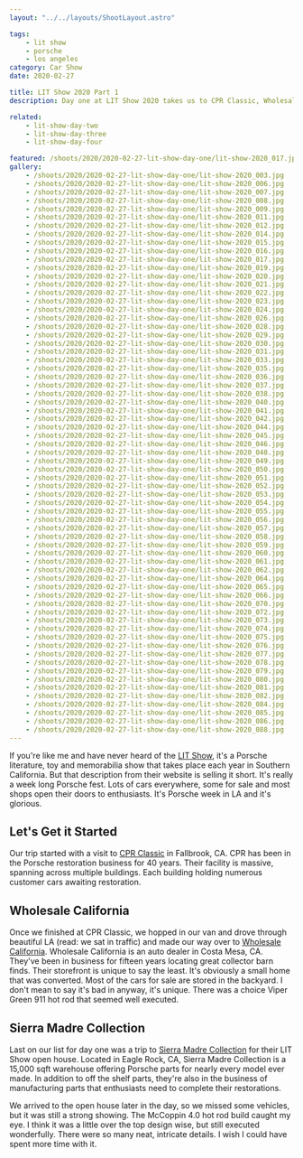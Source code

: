 ```yaml
---
layout: "../../layouts/ShootLayout.astro"

tags:
    - lit show
    - porsche
    - los angeles
category: Car Show
date: 2020-02-27

title: LIT Show 2020 Part 1
description: Day one at LIT Show 2020 takes us to CPR Classic, Wholesale California and the Sierra Madre Collection open house.

related:
    - lit-show-day-two
    - lit-show-day-three
    - lit-show-day-four

featured: /shoots/2020/2020-02-27-lit-show-day-one/lit-show-2020_017.jpg
gallery:
    - /shoots/2020/2020-02-27-lit-show-day-one/lit-show-2020_003.jpg
    - /shoots/2020/2020-02-27-lit-show-day-one/lit-show-2020_006.jpg
    - /shoots/2020/2020-02-27-lit-show-day-one/lit-show-2020_007.jpg
    - /shoots/2020/2020-02-27-lit-show-day-one/lit-show-2020_008.jpg
    - /shoots/2020/2020-02-27-lit-show-day-one/lit-show-2020_009.jpg
    - /shoots/2020/2020-02-27-lit-show-day-one/lit-show-2020_011.jpg
    - /shoots/2020/2020-02-27-lit-show-day-one/lit-show-2020_012.jpg
    - /shoots/2020/2020-02-27-lit-show-day-one/lit-show-2020_014.jpg
    - /shoots/2020/2020-02-27-lit-show-day-one/lit-show-2020_015.jpg
    - /shoots/2020/2020-02-27-lit-show-day-one/lit-show-2020_016.jpg
    - /shoots/2020/2020-02-27-lit-show-day-one/lit-show-2020_017.jpg
    - /shoots/2020/2020-02-27-lit-show-day-one/lit-show-2020_019.jpg
    - /shoots/2020/2020-02-27-lit-show-day-one/lit-show-2020_020.jpg
    - /shoots/2020/2020-02-27-lit-show-day-one/lit-show-2020_021.jpg
    - /shoots/2020/2020-02-27-lit-show-day-one/lit-show-2020_022.jpg
    - /shoots/2020/2020-02-27-lit-show-day-one/lit-show-2020_023.jpg
    - /shoots/2020/2020-02-27-lit-show-day-one/lit-show-2020_024.jpg
    - /shoots/2020/2020-02-27-lit-show-day-one/lit-show-2020_026.jpg
    - /shoots/2020/2020-02-27-lit-show-day-one/lit-show-2020_028.jpg
    - /shoots/2020/2020-02-27-lit-show-day-one/lit-show-2020_029.jpg
    - /shoots/2020/2020-02-27-lit-show-day-one/lit-show-2020_030.jpg
    - /shoots/2020/2020-02-27-lit-show-day-one/lit-show-2020_031.jpg
    - /shoots/2020/2020-02-27-lit-show-day-one/lit-show-2020_033.jpg
    - /shoots/2020/2020-02-27-lit-show-day-one/lit-show-2020_035.jpg
    - /shoots/2020/2020-02-27-lit-show-day-one/lit-show-2020_036.jpg
    - /shoots/2020/2020-02-27-lit-show-day-one/lit-show-2020_037.jpg
    - /shoots/2020/2020-02-27-lit-show-day-one/lit-show-2020_038.jpg
    - /shoots/2020/2020-02-27-lit-show-day-one/lit-show-2020_040.jpg
    - /shoots/2020/2020-02-27-lit-show-day-one/lit-show-2020_041.jpg
    - /shoots/2020/2020-02-27-lit-show-day-one/lit-show-2020_042.jpg
    - /shoots/2020/2020-02-27-lit-show-day-one/lit-show-2020_044.jpg
    - /shoots/2020/2020-02-27-lit-show-day-one/lit-show-2020_045.jpg
    - /shoots/2020/2020-02-27-lit-show-day-one/lit-show-2020_046.jpg
    - /shoots/2020/2020-02-27-lit-show-day-one/lit-show-2020_048.jpg
    - /shoots/2020/2020-02-27-lit-show-day-one/lit-show-2020_049.jpg
    - /shoots/2020/2020-02-27-lit-show-day-one/lit-show-2020_050.jpg
    - /shoots/2020/2020-02-27-lit-show-day-one/lit-show-2020_051.jpg
    - /shoots/2020/2020-02-27-lit-show-day-one/lit-show-2020_052.jpg
    - /shoots/2020/2020-02-27-lit-show-day-one/lit-show-2020_053.jpg
    - /shoots/2020/2020-02-27-lit-show-day-one/lit-show-2020_054.jpg
    - /shoots/2020/2020-02-27-lit-show-day-one/lit-show-2020_055.jpg
    - /shoots/2020/2020-02-27-lit-show-day-one/lit-show-2020_056.jpg
    - /shoots/2020/2020-02-27-lit-show-day-one/lit-show-2020_057.jpg
    - /shoots/2020/2020-02-27-lit-show-day-one/lit-show-2020_058.jpg
    - /shoots/2020/2020-02-27-lit-show-day-one/lit-show-2020_059.jpg
    - /shoots/2020/2020-02-27-lit-show-day-one/lit-show-2020_060.jpg
    - /shoots/2020/2020-02-27-lit-show-day-one/lit-show-2020_061.jpg
    - /shoots/2020/2020-02-27-lit-show-day-one/lit-show-2020_062.jpg
    - /shoots/2020/2020-02-27-lit-show-day-one/lit-show-2020_064.jpg
    - /shoots/2020/2020-02-27-lit-show-day-one/lit-show-2020_065.jpg
    - /shoots/2020/2020-02-27-lit-show-day-one/lit-show-2020_066.jpg
    - /shoots/2020/2020-02-27-lit-show-day-one/lit-show-2020_070.jpg
    - /shoots/2020/2020-02-27-lit-show-day-one/lit-show-2020_072.jpg
    - /shoots/2020/2020-02-27-lit-show-day-one/lit-show-2020_073.jpg
    - /shoots/2020/2020-02-27-lit-show-day-one/lit-show-2020_074.jpg
    - /shoots/2020/2020-02-27-lit-show-day-one/lit-show-2020_075.jpg
    - /shoots/2020/2020-02-27-lit-show-day-one/lit-show-2020_076.jpg
    - /shoots/2020/2020-02-27-lit-show-day-one/lit-show-2020_077.jpg
    - /shoots/2020/2020-02-27-lit-show-day-one/lit-show-2020_078.jpg
    - /shoots/2020/2020-02-27-lit-show-day-one/lit-show-2020_079.jpg
    - /shoots/2020/2020-02-27-lit-show-day-one/lit-show-2020_080.jpg
    - /shoots/2020/2020-02-27-lit-show-day-one/lit-show-2020_081.jpg
    - /shoots/2020/2020-02-27-lit-show-day-one/lit-show-2020_082.jpg
    - /shoots/2020/2020-02-27-lit-show-day-one/lit-show-2020_084.jpg
    - /shoots/2020/2020-02-27-lit-show-day-one/lit-show-2020_085.jpg
    - /shoots/2020/2020-02-27-lit-show-day-one/lit-show-2020_086.jpg
    - /shoots/2020/2020-02-27-lit-show-day-one/lit-show-2020_088.jpg
---
```


If you're like me and have never heard of the [LIT Show](https://www.lalitandtoyshow.com/), it's a Porsche literature, toy and memorabilia show that takes place each year in Southern California. But that description from their website is selling it short. It's really a week long Porsche fest. Lots of cars everywhere, some for sale and most shops open their doors to enthusiasts. It's Porsche week in LA and it's glorious.

## Let's Get it Started

Our trip started with a visit to [CPR Classic](https://www.cprclassic.com/) in Fallbrook, CA. CPR has been in the Porsche restoration business for 40 years. Their facility is massive, spanning across multiple buildings. Each building holding numerous customer cars awaiting restoration.

## Wholesale California

Once we finished at CPR Classic, we hopped in our van and drove through beautiful LA (read: we sat in traffic) and made our way over to [Wholesale California](https://wholesalecalifornia.com/). Wholesale California is an auto dealer in Costa Mesa, CA. They've been in business for fifteen years locating great collector barn finds. Their storefront is unique to say the least. It's obviously a small home that was converted. Most of the cars for sale are stored in the backyard. I don't mean to say it's bad in anyway, it's unique. There was a choice Viper Green 911 hot rod that seemed well executed.

## Sierra Madre Collection

Last on our list for day one was a trip to [Sierra Madre Collection](https://sierramadrecollection.com/) for their LIT Show open house. Located in Eagle Rock, CA, Sierra Madre Collection is a 15,000 sqft warehouse offering Porsche parts for nearly every model ever made. In addition to off the shelf parts, they're also in the business of manufacturing parts that enthusiasts need to complete their restorations.

We arrived to the open house later in the day, so we missed some vehicles, but it was still a strong showing. The McCoppin 4.0 hot rod build caught my eye. I think it was a little over the top design wise, but still executed wonderfully. There were so many neat, intricate details. I wish I could have spent more time with it.
